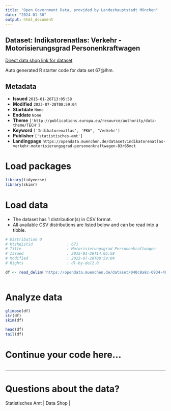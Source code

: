 ```yaml
---
title: "Open Government Data, provided by Landeshauptstadt München"
date: "2024-01-30"
output: html_document
---
```


## Dataset: Indikatorenatlas: Verkehr - Motorisierungsgrad Personenkraftwagen

[Direct data shop link for dataset](https://opendata.muenchen.de/dataset/indikatorenatlas-verkehr-motorisierungsgrad-personenkraftwagen-83r65mct)

Auto generated R starter code for data set 67@lhm.

## Metadata

- **Issued** `2015-01-26T13:05:58`
- **Modified** `2023-07-28T08:59:04`
- **Startdate** `None`
- **Enddate** `None`
- **Theme** `['http://publications.europa.eu/resource/authority/data-theme/TECH']`
- **Keyword** `['Indikatorenatlas', 'PKW', 'Verkehr']`
- **Publisher** `['statistisches-amt']`
- **Landingpage** `https://opendata.muenchen.de/dataset/indikatorenatlas-verkehr-motorisierungsgrad-personenkraftwagen-83r65mct`


# Load packages

```r

library(tidyverse)
library(skimr)

```

# Load data

-   The dataset has 1 distribution(s) in CSV format.
-   All available CSV distributions are listed below and can be read into a tibble.

```r

# Distribution 0
# Ktzhdistid               : 671
# Title                    : Motorisierungsgrad Personenkraftwagen
# Issued                   : 2015-01-26T14:05:58
# Modified                 : 2023-07-28T08:59:04
# Rights                   : dl-by-de/2.0

df <- read_delim('https://opendata.muenchen.de/dataset/040c8a8c-6934-48e6-8413-70b07f99a970/resource/627ff66d-010b-4e37-9509-d68646ba7a6f/download/indikat_verkehr_motorisierungsgrad_personenkraftwagen_240723.csv')



```

# Analyze data

```r

glimpse(df)
str(df)
skim(df)

head(df)
tail(df)

```

# Continue your code here...

```r

```

------------------------------------------------------------------------

# Questions about the data?

Statistisches Amt | Data Shop | 
